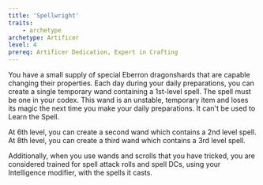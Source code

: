 ```yaml
---
title: 'Spellwright'
traits:
    - archetype
archetype: Artificer
level: 4
prereq: Artificer Dedication, Expert in Crafting
---
```


You have a small supply of special Eberron dragonshards that are capable changing their properties. Each day during your daily preparations, you can create a single temporary wand containing a 1st-level spell. The spell must be one in your codex. This wand is an unstable, temporary item and loses its magic the next time you make your daily preparations. It can't be used to Learn the Spell.

At 6th level, you can create a second wand which contains a 2nd level spell. At 8th level, you can create a third wand which contains a 3rd level spell.

Additionally, when you use wands and scrolls that you have tricked, you are considered trained for spell attack rolls and spell DCs, using your Intelligence modifier, with the spells it casts.
